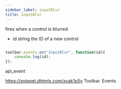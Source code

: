 ```yaml
---
sidebar_label: inputBlur
title: inputBlur
---
```



          


<Short>

fires when a control is blurred


</Short>



- id 		string		the ID of a new control


~~~js

toolbar.events.on("InputBlur", function(id){
    console.log(id);
});


~~~
 api_event

<Descr>



</Descr>


 https://snippet.dhtmlx.com/xvak1p5y	Toolbar. Events

